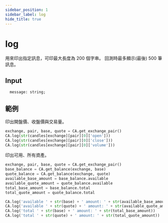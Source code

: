 ```yaml
---
sidebar_position: 1
sidebar_label: log
hide_title: true
---
```



# log

用來印出指定訊息，可印最大長度為 200 個字串。
回測時最多顯示(最後) 500 筆訊息。

## Input

```
  message: string;
```

## 範例

印出開盤價、收盤價與交易量。

```python
exchange, pair, base, quote = CA.get_exchange_pair()
CA.log(str(candles[exchange][pair][0]['open']))
CA.log(str(candles[exchange][pair][0]['close']))
CA.log(str(candles[exchange][pair][0]['volume']))
```

印出可用、所有資產。

```python
exchange, pair, base, quote = CA.get_exchange_pair()
base_balance = CA.get_balance(exchange, base)
quote_balance = CA.get_balance(exchange, quote)
available_base_amount = base_balance.available
available_quote_amount = quote_balance.available
total_base_amount = base_balance.total
total_quote_amount = quote_balance.total

CA.log('available ' + str(base) + ' amount: ' + str(available_base_amount))
CA.log('available ' + str(quote) + ' amount: ' + str(available_quote_amount))
CA.log('total ' + str(base) + ' amount: ' + str(total_base_amount))
CA.log('total ' + str(quote) + ' amount: ' + str(total_quote_amount))
```
